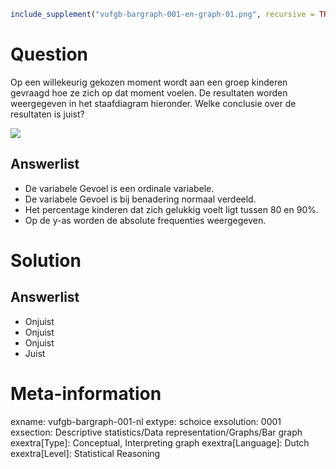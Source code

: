 ```r
include_supplement("vufgb-bargraph-001-en-graph-01.png", recursive = TRUE)
```
Question
========
  
Op een willekeurig gekozen moment wordt aan een groep kinderen gevraagd hoe ze zich op dat moment voelen. De resultaten worden weergegeven in het staafdiagram hieronder. Welke conclusie over de resultaten is juist?

![](vufgb-bargraph-001-en-graph-01.png) 
  
Answerlist
----------
* De variabele Gevoel is een ordinale variabele.
* De variabele Gevoel is bij benadering normaal verdeeld.
* Het percentage kinderen dat zich gelukkig voelt ligt tussen 80 en 90%.
* Op de y-as worden de absolute frequenties weergegeven.

Solution
========

Answerlist
----------
* Onjuist
* Onjuist
* Onjuist
* Juist

Meta-information
================
exname: vufgb-bargraph-001-nl
extype: schoice
exsolution: 0001
exsection: Descriptive statistics/Data representation/Graphs/Bar graph
exextra[Type]: Conceptual, Interpreting graph
exextra[Language]: Dutch
exextra[Level]: Statistical Reasoning
